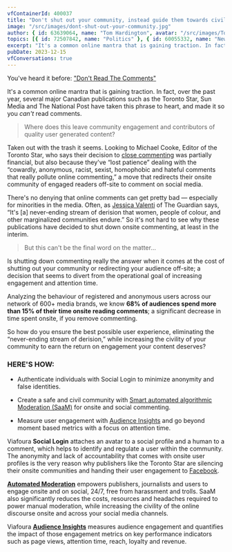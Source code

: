 ```yaml
---
vfContainerId: 400037
title: "Don't shut out your community, instead guide them towards civility"
image: "/src/images/dont-shut-out-your-community.jpg"
author: { id: 63639064, name: "Tom Hardington", avatar: "/src/images/TomHardington.jpg" }
topics: [{ id: 72507842, name: "Politics" }, { id: 60055332, name: "News" }]
excerpt: "It's a common online mantra that is gaining traction. In fact, over the past year, several major Canadian publications such as the Toronto Star, Sun Media and The National Post have taken this phrase to heart, and made it so you can't read comments."
pubDate: 2023-12-15
vfConversations: true
---
```



You've heard it before: ["Don't Read The Comments](http://www.salon.com/2015/09/11/dont_read_the_comments_the_trolls_racists_and_abusers_won_reasonable_online_feedback_is_a_thing_of_the_distant_past/)["](http://www.salon.com/2015/09/11/dont_read_the_comments_the_trolls_racists_and_abusers_won_reasonable_online_feedback_is_a_thing_of_the_distant_past/)

It's a common online mantra that is gaining traction. In fact, over the past year, several major Canadian publications such as the Toronto Star, Sun Media and The National Post have taken this phrase to heart, and made it so you _can't_ read comments.

> Where does this leave community engagement and contributors of quality user generated content?

Taken out with the trash it seems. Looking to Michael Cooke, Editor of the Toronto Star, who says their decision to [close commenting](http://www.rcinet.ca/en/2015/12/17/newspaper-kills-online-comments-hateful-content/) was partially financial, but also because they've “lost patience” dealing with the “cowardly, anonymous, racist, sexist, homophobic and hateful comments that really pollute online commenting,” a move that redirects their onsite community of engaged readers off-site to comment on social media.

There's no denying that online comments can get pretty bad — especially for minorities in the media. Often, as [Jessica Valenti](http://www.theguardian.com/commentisfree/2015/sep/10/end-online-comments) of The Guardian says, “It's \[a\] never-ending stream of derision that women, people of colour, and other marginalized communities endure.” So it's not hard to see why these publications have decided to shut down onsite commenting, at least in the interim.

> But this can't be the final word on the matter…

<VfConversationStarter />

Is shutting down commenting really the answer when it comes at the cost of shutting out your community or redirecting your audience off-site; a decision that seems to divert from the operational goal of increasing engagement and attention time.

Analyzing the behaviour of registered and anonymous users across our network of 600+ media brands, we know **68% of audiences spend more than 15% of their time onsite reading comments**; a significant decrease in time spent onsite, if you remove commenting.

So how do you ensure the best possible user experience, eliminating the “never-ending stream of derision,” while increasing the civility of your community to earn the return on engagement your content deserves?

### HERE'S HOW:

- Authenticate individuals with Social Login to minimize anonymity and false identities.

- Create a safe and civil community with [Smart automated algorithmic Moderation (SaaM)](http://viafoura.com/blog/human-vs-machine-the-moderation-wars/) for onsite and social commenting.

- Measure user engagement with [Audience Insights](http://viafoura.com/the-platform/) and go beyond moment based metrics with a focus on attention time.

<VfContentRecirculation />

Viafoura **Social Login** attaches an avatar to a social profile and a human to a comment, which helps to identify and regulate a user within the community. The anonymity and lack of accountability that comes with onsite user profiles is the very reason why publishers like the Toronto Star are silencing their onsite communities and handing their user engagement to [Facebook](http://viafoura.com/blog/viafoura-displaces-facebook-at-the-times-news/).

[**Automated Moderation**](http://viafoura.com/blog/onlinecommenting/) empowers publishers, journalists and users to engage onsite and on social, 24/7, free from harassment and trolls. SaaM also significantly reduces the costs, resources and headaches required to power manual moderation, while increasing the civility of the online discourse onsite and across your social media channels.

Viafoura [**Audience Insights**](http://viafoura.wpengine.com/the-platform/) measures audience engagement and quantifies the impact of those engagement metrics on key performance indicators such as page views, attention time, reach, loyalty and revenue.
